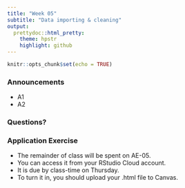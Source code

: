 ```yaml
---
title: "Week 05"
subtitle: "Data importing & cleaning"
output: 
  prettydoc::html_pretty:
    theme: hpstr
    highlight: github
---
```


```r
knitr::opts_chunk$set(echo = TRUE)
```

### Announcements

- A1
- A2

### Questions?


### Application Exercise

- The remainder of class will be spent on AE-05. 
- You can access it from your RStudio Cloud account. 
- It is due by class-time on Thursday. 
- To turn it in, you should upload your .html file to Canvas.